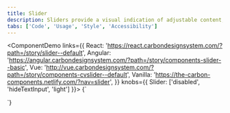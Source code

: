 ```yaml
---
title: Slider
description: Sliders provide a visual indication of adjustable content, where the user can move the handle along a horizontal track to increase or decrease the value.
tabs: ['Code', 'Usage', 'Style', 'Accessibility']
---
```


<ComponentDemo
  links={{
    React: 'https://react.carbondesignsystem.com/?path=/story/slider--default',
    Angular:
      'https://angular.carbondesignsystem.com/?path=/story/components-slider--basic',
    Vue:
      'http://vue.carbondesignsystem.com/?path=/story/components-cvslider--default',
    Vanilla: 'https://the-carbon-components.netlify.com/?nav=slider',
  }}
  knobs={{ Slider: ['disabled', 'hideTextInput', 'light'] }}>
  {`
  <div className="some-container">
<Slider
  ariaLabelInput="Label for slider value"
  id="slider"
  labelText="Slider Label"
  max={100}
  min={0}
  step={1}
  stepMuliplier={4}
  value={50}
/>
</div>
  `}
</ComponentDemo>
